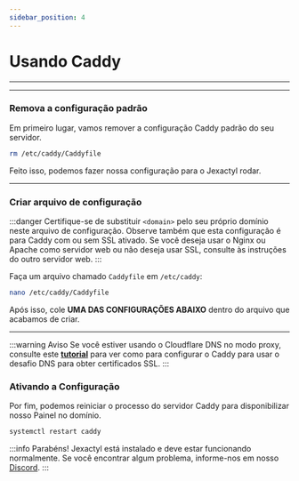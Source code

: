 ```yaml
---
sidebar_position: 4
---
```


# Usando Caddy

***


***

### Remova a configuração padrão

Em primeiro lugar, vamos remover a configuração Caddy padrão do seu servidor.

```bash
rm /etc/caddy/Caddyfile
```

Feito isso, podemos fazer nossa configuração para o Jexactyl rodar.

***

### Criar arquivo de configuração

:::danger
Certifique-se de substituir `<domain>` pelo seu próprio domínio neste arquivo de configuração.
Observe também que esta configuração é para Caddy com ou sem SSL ativado.
Se você deseja usar o Nginx ou Apache como servidor web ou não deseja usar SSL, consulte
às instruções do outro servidor web.
:::

Faça um arquivo chamado `Caddyfile` em `/etc/caddy`:

```bash
nano /etc/caddy/Caddyfile
```

Após isso, cole **UMA DAS CONFIGURAÇÕES ABAIXO** dentro do arquivo que acabamos de criar.

<Tabs>
  <TabItem value="Caddy-ssl" label="Com SSL">
    <CaddySSL jex={true}/>
  </TabItem>
  <TabItem value="Caddy-nossl" label="Sem SSL">
    <CaddyNoSSL jex={true}/>
  </TabItem>
</Tabs>

***

:::warning Aviso
Se você estiver usando o Cloudflare DNS no modo proxy, consulte este [**tutorial**](https://pterodactyl.io/tutorials/creating_ssl_certificates.html#method-3:-caddy-(using-cloudflare-api)) para ver como para configurar o Caddy para usar o desafio DNS para obter certificados SSL.
:::

### Ativando a Configuração

Por fim, podemos reiniciar o processo do servidor Caddy para disponibilizar nosso Painel no domínio.
```bash
systemctl restart caddy
```

:::info Parabéns!
Jexactyl está instalado e deve estar funcionando normalmente.
Se você encontrar algum problema, informe-nos em nosso [Discord](https://discord.gg/8r7n7mU33R).
:::
